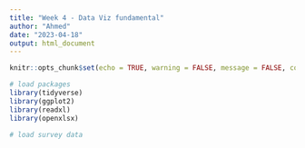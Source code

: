 ```yaml
---
title: "Week 4 - Data Viz fundamental"
author: "Ahmed"
date: "2023-04-18"
output: html_document
---
```


```r
knitr::opts_chunk$set(echo = TRUE, warning = FALSE, message = FALSE, comment = FALSE)
```

```r
# load packages
library(tidyverse)
library(ggplot2)
library(readxl)
library(openxlsx)

# load survey data  




```

